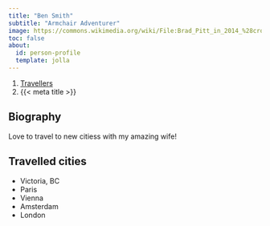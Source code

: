 ```yaml
---
title: "Ben Smith"
subtitle: "Armchair Adventurer"
image: https://commons.wikimedia.org/wiki/File:Brad_Pitt_in_2014_%28cropped%29.jpg
toc: false
about:
  id: person-profile
  template: jolla
---
```


```{=html}
<nav aria-label="breadcrumb">
  <ol class="breadcrumb">
    <li class="breadcrumb-item"><a href="../travellers.html">Travellers</a></li>
    <li class="breadcrumb-item active" aria-current="page">{{< meta title >}}</li>
  </ol>
</nav>
```

:::{#person-profile}
:::

## Biography

Love to travel to new citiess with my amazing wife!

## Travelled cities

- Victoria, BC
- Paris
- Vienna
- Amsterdam
- London
